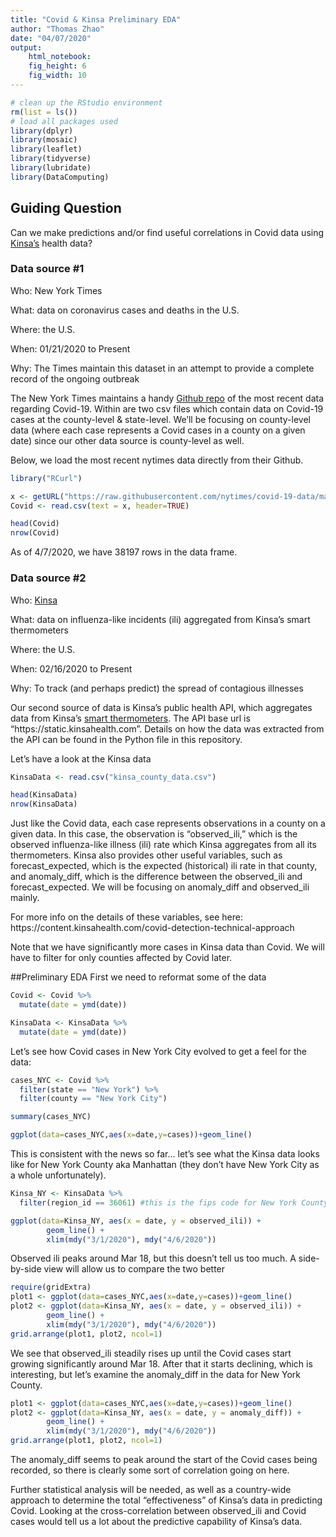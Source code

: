 ```yaml
---
title: "Covid & Kinsa Preliminary EDA"
author: "Thomas Zhao"
date: "04/07/2020"
output: 
    html_notebook:
    fig_height: 6
    fig_width: 10
---
```

```r
# clean up the RStudio environment 
rm(list = ls())
# load all packages used
library(dplyr)
library(mosaic)
library(leaflet)
library(tidyverse)
library(lubridate)
library(DataComputing)
```

## Guiding Question
Can we make predictions and/or find useful correlations in Covid data using [Kinsa's](https://www.kinsahealth.co/enterprise/kinsa-insights/) health data?


### Data source #1
Who: New York Times

What: data on coronavirus cases and deaths in the U.S.

Where: the U.S.

When: 01/21/2020 to Present

Why: The Times maintain this dataset in an attempt to provide a complete record of the ongoing outbreak

The New York Times maintains a handy [Github repo](https://github.com/nytimes/covid-19-data) of the most recent data regarding Covid-19. Within are two csv files which contain data on Covid-19 cases at the county-level & state-level. We'll be focusing on county-level data (where each case represents a Covid cases in a county on a given date) since our other data source is county-level as well. 

Below, we load the most recent nytimes data directly from their Github.

```r
library("RCurl")

x <- getURL("https://raw.githubusercontent.com/nytimes/covid-19-data/master/us-counties.csv")
Covid <- read.csv(text = x, header=TRUE)

head(Covid)
nrow(Covid)
```
 As of 4/7/2020, we have 38197 rows in the data frame.


### Data source #2
Who: [Kinsa](https://www.kinsahealth.co/)

What: data on influenza-like incidents (ili) aggregated from Kinsa's smart thermometers

Where: the U.S.

When: 02/16/2020 to Present

Why: To track (and perhaps predict) the spread of contagious illnesses


Our second source of data is Kinsa's public health API, which aggregates data from Kinsa's [smart thermometers](https://www.kinsahealth.co/products/#buynow). The API base url is "https://static.kinsahealth.com". Details on how the data was extracted from the API can be found in the Python file in this repository.

Let's have a look at the Kinsa data
```r
KinsaData <- read.csv("kinsa_county_data.csv")

head(KinsaData)
nrow(KinsaData)
```
Just like the Covid data, each case represents observations in a county on a given data. In this case, the observation is "observed_ili," which is the observed influenza-like illness (ili) rate which Kinsa aggregates from all its thermometers. Kinsa also provides other useful variables, such as forecast_expected, which is the expected (historical) ili rate in that county, and anomaly_diff, which is the difference between the observed_ili and forecast_expected. We will be focusing on anomaly_diff and observed_ili mainly.

For more info on the details of these variables, see here: https://content.kinsahealth.com/covid-detection-technical-approach

Note that we have significantly more cases in Kinsa data than Covid. We will have to filter for only counties affected by Covid later.

##Preliminary EDA
First we need to reformat some of the data
```r
Covid <- Covid %>%
  mutate(date = ymd(date))

KinsaData <- KinsaData %>%
  mutate(date = ymd(date))
```


Let's see how Covid cases in New York City evolved to get a feel for the data:

```r
cases_NYC <- Covid %>%
  filter(state == "New York") %>%
  filter(county == "New York City")

summary(cases_NYC)
```
```r
ggplot(data=cases_NYC,aes(x=date,y=cases))+geom_line() 
```

This is consistent with the news so far... let's see what the Kinsa data looks like for New York County aka Manhattan (they don't have New York City as a whole unfortunately).
```r
Kinsa_NY <- KinsaData %>% 
  filter(region_id == 36061) #this is the fips code for New York County

ggplot(data=Kinsa_NY, aes(x = date, y = observed_ili)) + 
        geom_line() + 
        xlim(mdy("3/1/2020"), mdy("4/6/2020"))
```
Observed ili peaks around Mar 18, but this doesn't tell us too much. A side-by-side view will allow us to compare the two better
```r
require(gridExtra)
plot1 <- ggplot(data=cases_NYC,aes(x=date,y=cases))+geom_line() 
plot2 <- ggplot(data=Kinsa_NY, aes(x = date, y = observed_ili)) + 
        geom_line() + 
        xlim(mdy("3/1/2020"), mdy("4/6/2020"))
grid.arrange(plot1, plot2, ncol=1)
```
We see that observed_ili steadily rises up until the Covid cases start growing significantly around Mar 18. After that it starts declining, which is interesting, but let's examine the anomaly_diff in the data for New York County.

```r
plot1 <- ggplot(data=cases_NYC,aes(x=date,y=cases))+geom_line() 
plot2 <- ggplot(data=Kinsa_NY, aes(x = date, y = anomaly_diff)) + 
        geom_line() + 
        xlim(mdy("3/1/2020"), mdy("4/6/2020"))
grid.arrange(plot1, plot2, ncol=1)

```
The anomaly_diff seems to peak around the start of the Covid cases being recorded, so there is clearly some sort of correlation going on here. 

Further statistical analysis will be needed, as well as a country-wide approach to determine the total "effectiveness" of Kinsa's data in predicting Covid. Looking at the cross-correlation between observed_ili and Covid cases would tell us a lot about the predictive capability of Kinsa's data.  
